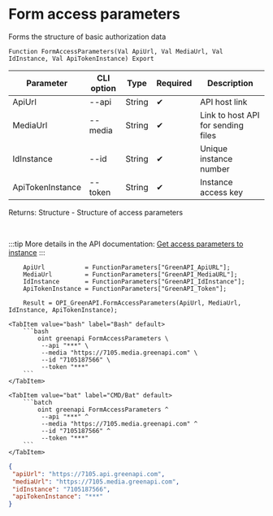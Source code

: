 ﻿---
sidebar_position: 1
description: Form access parameters and other functions to work with Green API in the Open Integration Package, a free open-source integration library for 1C:Enterprise 8, OneScript and CLI
keywords: [1C, 1С, 1С:Enterprise, 1С:Enterprise 8.3, API, Integration, Services, Exchange, OneScript, CLI, Green API]
---


# Form access parameters
 Forms the structure of basic authorization data



`Function FormAccessParameters(Val ApiUrl, Val MediaUrl, Val IdInstance, Val ApiTokenInstance) Export`

  | Parameter | CLI option | Type | Required | Description |
  |-|-|-|-|-|
  | ApiUrl | --api | String | &#x2714; | API host link |
  | MediaUrl | --media | String | &#x2714; | Link to host API for sending files |
  | IdInstance | --id | String | &#x2714; | Unique instance number |
  | ApiTokenInstance | --token | String | &#x2714; | Instance access key |

  
  Returns:  Structure - Structure of access parameters

<br/>

:::tip
More details in the API documentation: [Get access parameters to instance](https://green-api.com/en/docs/before-start/#parameters)
:::
<br/>


```bsl title="1C:Enterprise/OneScript code example"
    ApiUrl           = FunctionParameters["GreenAPI_ApiURL"];
    MediaUrl         = FunctionParameters["GreenAPI_MediaURL"];
    IdInstance       = FunctionParameters["GreenAPI_IdInstance"];
    ApiTokenInstance = FunctionParameters["GreenAPI_Token"];

    Result = OPI_GreenAPI.FormAccessParameters(ApiUrl, MediaUrl, IdInstance, ApiTokenInstance);
```
 

 <Tabs>
  
    <TabItem value="bash" label="Bash" default>
        ```bash
            oint greenapi FormAccessParameters \
             --api "***" \
             --media "https://7105.media.greenapi.com" \
             --id "7105187566" \
             --token "***"
        ```
    </TabItem>
  
    <TabItem value="bat" label="CMD/Bat" default>
        ```batch
            oint greenapi FormAccessParameters ^
             --api "***" ^
             --media "https://7105.media.greenapi.com" ^
             --id "7105187566" ^
             --token "***"
        ```
    </TabItem>
</Tabs>


```json title="Result"
{
 "apiUrl": "https://7105.api.greenapi.com",
 "mediaUrl": "https://7105.media.greenapi.com",
 "idInstance": "7105187566",
 "apiTokenInstance": "***"
}
```

